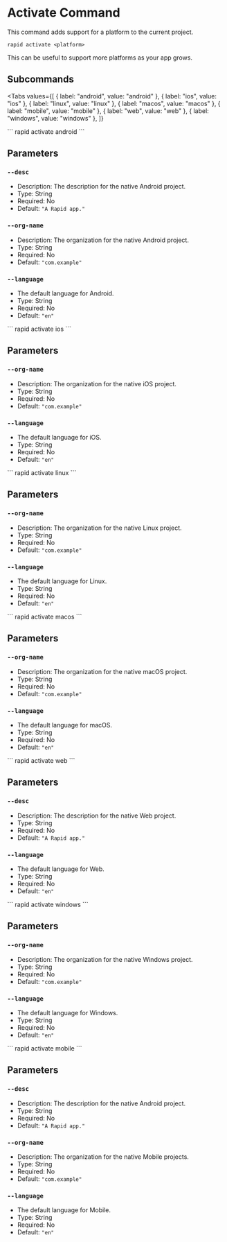 # Activate Command

This command adds support for a platform to the current project.

```
rapid activate <platform>
```

This can be useful to support more platforms as your app grows.

## Subcommands

<Tabs
  values={[
    { label: "android", value: "android" },
    { label: "ios", value: "ios" },
    { label: "linux", value: "linux" },
    { label: "macos", value: "macos" },
    { label: "mobile", value: "mobile" },
    { label: "web", value: "web" },
    { label: "windows", value: "windows" },
  ]}
>
<TabItem value="android">
```
rapid activate android
```

## Parameters

### `--desc`

- Description: The description for the native Android project.
- Type: String
- Required: No
- Default: `"A Rapid app."`

### `--org-name`

- Description: The organization for the native Android project.
- Type: String
- Required: No
- Default: `"com.example"`

### `--language`

- The default language for Android.
- Type: String
- Required: No
- Default: `"en"`
</TabItem>
<TabItem value="ios">
```
rapid activate ios
```

## Parameters

### `--org-name`

- Description: The organization for the native iOS project.
- Type: String
- Required: No
- Default: `"com.example"`

### `--language`

- The default language for iOS.
- Type: String
- Required: No
- Default: `"en"`
</TabItem>
<TabItem value="linux">
```
rapid activate linux
```

## Parameters

### `--org-name`

- Description: The organization for the native Linux project.
- Type: String
- Required: No
- Default: `"com.example"`

### `--language`

- The default language for Linux.
- Type: String
- Required: No
- Default: `"en"`
</TabItem>
<TabItem value="macos">
```
rapid activate macos
```

## Parameters

### `--org-name`

- Description: The organization for the native macOS project.
- Type: String
- Required: No
- Default: `"com.example"`

### `--language`

- The default language for macOS.
- Type: String
- Required: No
- Default: `"en"`
</TabItem>
<TabItem value="web">
```
rapid activate web
```

## Parameters

### `--desc`

- Description: The description for the native Web project.
- Type: String
- Required: No
- Default: `"A Rapid app."`

### `--language`

- The default language for Web.
- Type: String
- Required: No
- Default: `"en"`
</TabItem>
<TabItem value="windows">
```
rapid activate windows
```

## Parameters

### `--org-name`

- Description: The organization for the native Windows project.
- Type: String
- Required: No
- Default: `"com.example"`

### `--language`

- The default language for Windows.
- Type: String
- Required: No
- Default: `"en"`
</TabItem>
<TabItem value="mobile">
```
rapid activate mobile
```

## Parameters

### `--desc`

- Description: The description for the native Android project.
- Type: String
- Required: No
- Default: `"A Rapid app."`

### `--org-name`

- Description: The organization for the native Mobile projects.
- Type: String
- Required: No
- Default: `"com.example"`

### `--language`

- The default language for Mobile.
- Type: String
- Required: No
- Default: `"en"`
</TabItem>
</Tabs>
